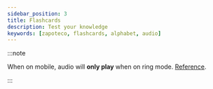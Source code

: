 ```yaml
---
sidebar_position: 3
title: Flashcards
description: Test your knowledge
keywords: [zapoteco, flashcards, alphabet, audio]
---
```


:::note

When on mobile, audio will **only play** when on ring mode. [Reference](https://support.apple.com/en-us/HT203017).

:::

<FlashCards/>